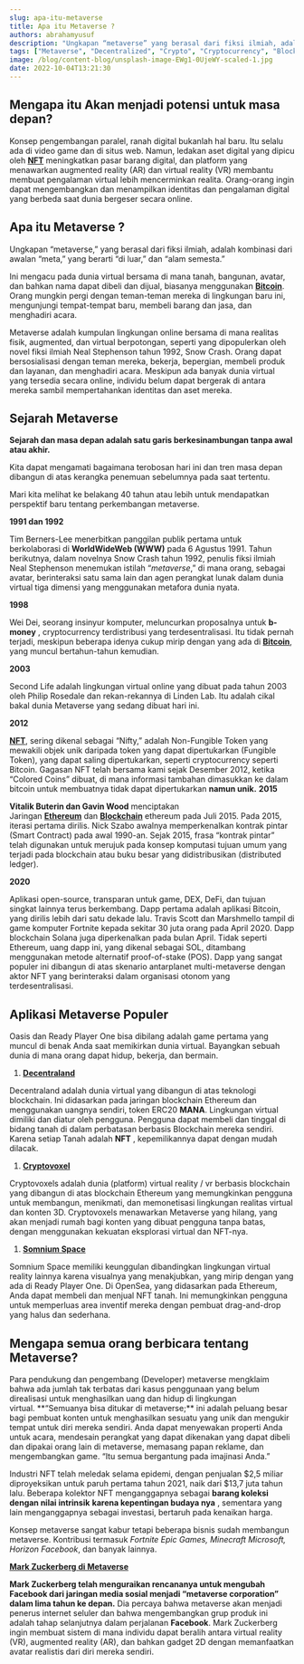 ```yaml
---
slug: apa-itu-metaverse
title: Apa itu Metaverse ?
authors: abrahamyusuf
description: "Ungkapan “metaverse” yang berasal dari fiksi ilmiah, adalah kombinasi dari awalan “meta,” yang berarti “di luar,” dan “alam semesta.”"
tags: ["Metaverse", "Decentralized", "Crypto", "Cryptocurrency", "Blockchain"]
image: /blog/content-blog/unsplash-image-EWg1-0UjeWY-scaled-1.jpg
date: 2022-10-04T13:21:30
---
```




## Mengapa itu Akan menjadi potensi untuk masa depan?

Konsep pengembangan paralel, ranah digital bukanlah hal baru. Itu selalu ada di video game dan di situs web. Namun, ledakan aset digital yang dipicu oleh **[NFT](http://abrahamyusuf.my.id/learn/belajar-blockchain/apa-itu-nft/)** meningkatkan pasar barang digital, dan platform yang menawarkan augmented reality (AR) dan virtual reality (VR) membantu membuat pengalaman virtual lebih mencerminkan realita. Orang-orang ingin dapat mengembangkan dan menampilkan identitas dan pengalaman digital yang berbeda saat dunia bergeser secara online.

## Apa itu Metaverse ?


Ungkapan “metaverse,” yang berasal dari fiksi ilmiah, adalah kombinasi dari awalan “meta,” yang berarti “di luar,” dan “alam semesta.”

Ini mengacu pada dunia virtual bersama di mana tanah, bangunan, avatar, dan bahkan nama dapat dibeli dan dijual, biasanya menggunakan **[Bitcoin](http://abrahamyusuf.my.id/learn/belajar-blockchain/apa-itu-bitcoin/)**. Orang mungkin pergi dengan teman-teman mereka di lingkungan baru ini, mengunjungi tempat-tempat baru, membeli barang dan jasa, dan menghadiri acara.

Metaverse adalah kumpulan lingkungan online bersama di mana realitas fisik, augmented, dan virtual berpotongan, seperti yang dipopulerkan oleh novel fiksi ilmiah Neal Stephenson tahun 1992, Snow Crash. Orang dapat bersosialisasi dengan teman mereka, bekerja, bepergian, membeli produk dan layanan, dan menghadiri acara. Meskipun ada banyak dunia virtual yang tersedia secara online, individu belum dapat bergerak di antara mereka sambil mempertahankan identitas dan aset mereka.

## Sejarah Metaverse

**Sejarah dan masa depan adalah satu garis berkesinambungan tanpa awal atau akhir.**

Kita dapat mengamati bagaimana terobosan hari ini dan tren masa depan dibangun di atas kerangka penemuan sebelumnya pada saat tertentu.

Mari kita melihat ke belakang 40 tahun atau lebih untuk mendapatkan perspektif baru tentang perkembangan metaverse.

**1991 dan 1992**

Tim Berners-Lee menerbitkan panggilan publik pertama untuk berkolaborasi di **WorldWideWeb (WWW)** pada 6 Agustus 1991. Tahun berikutnya, dalam novelnya Snow Crash tahun 1992, penulis fiksi ilmiah Neal Stephenson menemukan istilah “_metaverse_,” di mana orang, sebagai avatar, berinteraksi satu sama lain dan agen perangkat lunak dalam dunia virtual tiga dimensi yang menggunakan metafora dunia nyata.

**1998**

Wei Dei, seorang insinyur komputer, meluncurkan proposalnya untuk **b-money** , cryptocurrency terdistribusi yang terdesentralisasi. Itu tidak pernah terjadi, meskipun beberapa idenya cukup mirip dengan yang ada di **[Bitcoin](http://abrahamyusuf.my.id/learn/belajar-blockchain/apa-itu-bitcoin/)**, yang muncul bertahun-tahun kemudian.

**2003**

Second Life adalah lingkungan virtual online yang dibuat pada tahun 2003 oleh Philip Rosedale dan rekan-rekannya di Linden Lab. Itu adalah cikal bakal dunia Metaverse yang sedang dibuat hari ini.

**2012**

**[NFT](/blog/apa-itu-nft/)**, sering dikenal sebagai “Nifty,” adalah Non-Fungible Token yang mewakili objek unik daripada token yang dapat dipertukarkan (Fungible Token), yang dapat saling dipertukarkan, seperti cryptocurrency seperti Bitcoin. Gagasan NFT telah bersama kami sejak Desember 2012, ketika “Colored Coins” dibuat, di mana informasi tambahan dimasukkan ke dalam bitcoin untuk membuatnya tidak dapat dipertukarkan **namun unik.**
<Adsense />
**2015**

**Vitalik Buterin dan Gavin Wood** menciptakan Jaringan **[Ethereum](/blog/apa-itu-ethereum/)** dan **[Blockchain](/blog/apa-itu-blockchain-dan-cryptocurrency/)** ethereum pada Juli 2015. Pada 2015, iterasi pertama dirilis. Nick Szabo awalnya memperkenalkan kontrak pintar (Smart Contract) pada awal 1990-an. Sejak 2015, frasa “kontrak pintar” telah digunakan untuk merujuk pada konsep komputasi tujuan umum yang terjadi pada blockchain atau buku besar yang didistribusikan (distributed ledger).

**2020**

Aplikasi open-source, transparan untuk game, DEX, DeFi, dan tujuan singkat lainnya terus berkembang. Dapp pertama adalah aplikasi Bitcoin, yang dirilis lebih dari satu dekade lalu. Travis Scott dan Marshmello tampil di game komputer Fortnite kepada sekitar 30 juta orang pada April 2020. Dapp blockchain Solana juga diperkenalkan pada bulan April. Tidak seperti Ethereum, uang dapp ini, yang dikenal sebagai SOL, ditambang menggunakan metode alternatif proof-of-stake (POS). Dapp yang sangat populer ini dibangun di atas skenario antarplanet multi-metaverse dengan aktor NFT yang berinteraksi dalam organisasi otonom yang terdesentralisasi.

## Aplikasi Metaverse Populer
<Adsense />
Oasis dan Ready Player One bisa dibilang adalah game pertama yang muncul di benak Anda saat memikirkan dunia virtual. Bayangkan sebuah dunia di mana orang dapat hidup, bekerja, dan bermain.

1. **[Decentraland](https://decentraland.org/)**

Decentraland adalah dunia virtual yang dibangun di atas teknologi blockchain. Ini didasarkan pada jaringan blockchain Ethereum dan menggunakan uangnya sendiri, token ERC20 **MANA**. Lingkungan virtual dimiliki dan diatur oleh pengguna. Pengguna dapat membeli dan tinggal di bidang tanah di dalam perbatasan berbasis Blockchain mereka sendiri. Karena setiap Tanah adalah **NFT** , kepemilikannya dapat dengan mudah dilacak.

1. **[Cryptovoxel](https://www.cryptovoxels.com/)**

Cryptovoxels adalah dunia (platform) virtual reality / vr berbasis blockchain yang dibangun di atas blockchain Ethereum yang memungkinkan pengguna untuk membangun, menikmati, dan memonetisasi lingkungan realitas virtual dan konten 3D. Cryptovoxels menawarkan Metaverse yang hilang, yang akan menjadi rumah bagi konten yang dibuat pengguna tanpa batas, dengan menggunakan kekuatan eksplorasi virtual dan NFT-nya.

1. **[Somnium Space](https://somniumspace.com/)**

Somnium Space memiliki keunggulan dibandingkan lingkungan virtual reality lainnya karena visualnya yang menakjubkan, yang mirip dengan yang ada di Ready Player One. Di OpenSea, yang didasarkan pada Ethereum, Anda dapat membeli dan menjual NFT tanah. Ini memungkinkan pengguna untuk memperluas area inventif mereka dengan pembuat drag-and-drop yang halus dan sederhana.

## Mengapa semua orang berbicara tentang Metaverse?
<Adsense />
Para pendukung dan pengembang (Developer) metaverse mengklaim bahwa ada jumlah tak terbatas dari kasus penggunaan yang belum direalisasi untuk menghasilkan uang dan hidup di lingkungan virtual. **“Semuanya bisa ditukar di metaverse;** ini adalah peluang besar bagi pembuat konten untuk menghasilkan sesuatu yang unik dan mengukir tempat untuk diri mereka sendiri. Anda dapat menyewakan properti Anda untuk acara, mendesain perangkat yang dapat dikenakan yang dapat dibeli dan dipakai orang lain di metaverse, memasang papan reklame, dan mengembangkan game. “Itu semua bergantung pada imajinasi Anda.”

Industri NFT telah meledak selama epidemi, dengan penjualan $2,5 miliar diproyeksikan untuk paruh pertama tahun 2021, naik dari $13,7 juta tahun lalu. Beberapa kolektor NFT menganggapnya sebagai **barang koleksi dengan nilai intrinsik** **karena kepentingan budaya nya** , sementara yang lain menganggapnya sebagai investasi, bertaruh pada kenaikan harga.

Konsep metaverse sangat kabur tetapi beberapa bisnis sudah membangun metaverse. Kontribusi termasuk _Fortnite Epic Games, Minecraft Microsoft, Horizon Facebook_, dan banyak lainnya.

**[Mark Zuckerberg di Metaverse](https://www.theverge.com/22588022/mark-zuckerberg-facebook-ceo-metaverse-interview)**

**Mark Zuckerberg telah menguraikan rencananya untuk mengubah Facebook dari jaringan media sosial menjadi “metaverse corporation” dalam lima tahun ke depan.** Dia percaya bahwa metaverse akan menjadi penerus internet seluler dan bahwa mengembangkan grup produk ini adalah tahap selanjutnya dalam perjalanan **Facebook**. Mark Zuckerberg ingin membuat sistem di mana individu dapat beralih antara virtual reality (VR), augmented reality (AR), dan bahkan gadget 2D dengan memanfaatkan avatar realistis dari diri mereka sendiri.

<Adsense />
